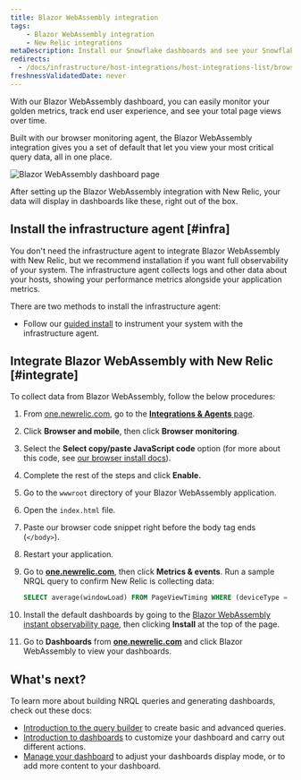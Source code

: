 ```yaml
---
title: Blazor WebAssembly integration
tags:
    - Blazor WebAssembly integration
    - New Relic integrations
metaDescription: Install our Snowflake dashboards and see your Snowflake data in New Relic.
redirects: 
  - /docs/infrastructure/host-integrations/host-integrations-list/browser-monitoring-integrations/blazor-webassembly
freshnessValidatedDate: never
---
```


With our Blazor WebAssembly dashboard, you can easily monitor your golden metrics, track end user experience, and see your total page views over time.

Built with our browser monitoring agent, the Blazor WebAssembly integration gives you a set of default <InlinePopover type="dashboards"/> that let you view your most critical query data, all in one place.

<img
  title="Blazor WebAssembly dashboard"
  alt="Blazor WebAssembly dashboard page"
  src="/images/infrastructure_screenshot-full_Blazor-WebAssembly-dashboard.webp"
/>

<figcaption>
  After setting up the Blazor WebAssembly integration with New Relic, your data will display in dashboards like these, right out of the box.
</figcaption>

## Install the infrastructure agent [#infra]

You don't need the infrastructure agent to integrate Blazor WebAssembly with New Relic, but we recommend installation if you want full observability of your system. The infrastructure agent collects logs and other data about your hosts, showing your performance metrics alongside your application metrics.

There are two methods to install the infrastructure agent:

* Follow our [guided install](https://one.newrelic.com/launcher/catalog-pack-details.launcher/?pane=eyJuZXJkbGV0SWQiOiJucjEtY29yZS5saXN0aW5nIn0=&cards[0]=eyJuZXJkbGV0SWQiOiJucjEtaW5zdGFsbC1uZXdyZWxpYy5ucjEtaW5zdGFsbC1uZXdyZWxpYyJ9) to instrument your system with the infrastructure agent.

## Integrate Blazor WebAssembly with New Relic [#integrate]

To collect data from Blazor WebAssembly, follow the below procedures:

1. From [one.newrelic.com](https://one.newrelic.com), go to the [<DNT>**Integrations & Agents**</DNT> page](https://one.newrelic.com/marketplace).
2. Click <DNT>**Browser and mobile**</DNT>, then click <DNT>**Browser monitoring**</DNT>.
3. Select the <DNT>**Select copy/paste JavaScript code**</DNT> option (for more about this code, see [our browser install docs](/docs/browser/browser-monitoring/installation/install-browser-monitoring-agent)).
4. Complete the rest of the steps and click <DNT>**Enable.**</DNT>
5. Go to the `wwwroot` directory of your Blazor WebAssembly application.
6. Open the `index.html` file.
7. Paste our browser code snippet right before the body tag ends (`</body>`).
8. Restart your application.
9. Go to <DNT>**[one.newrelic.com](https://one.newrelic.com/all-capabilities)**</DNT>, then click <DNT>**Metrics & events**</DNT>. Run a sample NRQL query to confirm New Relic is collecting data:

   ```sql
   SELECT average(windowLoad) FROM PageViewTiming WHERE (deviceType = 'Desktop') FACET `userAgentName` SINCE 604800 seconds AGO TIMESERIES
   ```
10. Install the default dashboards by going to the [Blazor WebAssembly instant observability page](https://newrelic.com/instant-observability/blazor-web-assembly), then clicking <DNT>**Install**</DNT> at the top of the page.
11. Go to <DNT>**Dashboards**</DNT> from <DNT>**[one.newrelic.com](https://one.newrelic.com/all-capabilities)**</DNT> and click Blazor WebAssembly to view your dashboards.

## What's next?

To learn more about building NRQL queries and generating dashboards, check out these docs:

* [Introduction to the query builder](/docs/query-your-data/explore-query-data/query-builder/introduction-query-builder) to create basic and advanced queries.
* [Introduction to dashboards](/docs/query-your-data/explore-query-data/dashboards/introduction-dashboards) to customize your dashboard and carry out different actions.
* [Manage your dashboard](/docs/query-your-data/explore-query-data/dashboards/manage-your-dashboard) to adjust your dashboards display mode, or to add more content to your dashboard.
